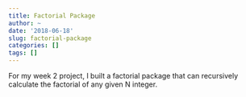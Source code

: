 ```yaml
---
title: Factorial Package
author: ~
date: '2018-06-18'
slug: factorial-package
categories: []
tags: []
---
```


For my week 2 project, I built a factorial package that can recursively calculate the factorial of any given N integer.